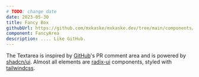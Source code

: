 ```yaml
---
# TODO: change date
date: 2023-05-30
title: Fancy Box
githubUrl: https://github.com/mxkaske/mxkaske.dev/tree/main/components/craft/fancy-area.tsx
component: FancyArea
description: .... Like GitHub.
---
```


<CraftWrapper>
  <FancyArea />
</CraftWrapper>

The Textarea is inspired by [GitHub](https://github.com)'s PR comment area and is powered by [shadcn/ui](https://ui.shadcn.com). Almost all elements are [radix-ui](https://www.radix-ui.com) components, styled with [tailwindcss](http://tailwindcss.com/).
